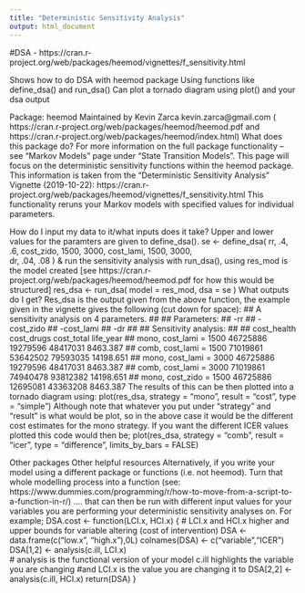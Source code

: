 ```yaml
---
title: "Deterministic Sensitivity Analysis"
output: html_document
---
```

#DSA - https://cran.r-project.org/web/packages/heemod/vignettes/f_sensitivity.html  

Shows how to do DSA with heemod package
Using functions like define_dsa() and run_dsa()
Can plot a tornado diagram using plot() and your dsa output

Package: heemod
Maintained by 
Kevin Zarca kevin.zarca@gmail.com ( https://cran.r-project.org/web/packages/heemod/heemod.pdf and https://cran.r-project.org/web/packages/heemod/index.html)
What does this package do?
For more information on the full package functionality – see “Markov Models” page under “State Transition Models”. 
This page will focus on the deterministic sensitivity functions within the heemod package. This information is taken from the “Deterministic Sensitivity Analysis” Vignette (2019-10-22):  https://cran.r-project.org/web/packages/heemod/vignettes/f_sensitivity.html
This functionality reruns your Markov models with specified values for individual parameters.

How do I input my data to it/what inputs does it take?
Upper and lower values for the paramters are given to define_dsa(). 
se <- define_dsa(
  rr, .4, .6,
  cost_zido, 1500, 3000,
  cost_lami, 1500, 3000,  
  dr, .04, .08
)
& run the sensitivity analysis with run_dsa(), using res_mod is the model created [see https://cran.r-project.org/web/packages/heemod/heemod.pdf for how this would be structured]
res_dsa <- run_dsa(
  model = res_mod,
  dsa = se
)
What outputs do I get?
Res_dsa is the output given from the above function, the example given in the vignette gives the following (cut down for space):
## A sensitivity analysis on 4 parameters.
## 
## Parameters:
##   -rr
##   -cost_zido
##   -cost_lami
##   -dr
## 
## Sensitivity analysis:
## 
##                        cost_health cost_drugs cost_total life_year
## mono, cost_lami = 1500 46725886    19279596   48417031    8463.387
## comb, cost_lami = 1500 71019861    53642502   79593035   14198.651
## mono, cost_lami = 3000 46725886    19279596   48417031    8463.387
## comb, cost_lami = 3000 71019861    74940478   93812382   14198.651
## mono, cost_zido = 1500 46725886    12695081   43363208    8463.387
The results of this can be then plotted into a tornado diagram using:
plot(res_dsa,
     strategy = "mono",
     result = "cost",
     type = "simple")
Although note that whatever you put under “strategy” and “result” is what would be plot, so in the above case it would be the different cost estimates for the mono strategy. If you want the different ICER values plotted this code would then be; 
plot(res_dsa,
     strategy = "comb",
     result = "icer",
     type = "difference",
     limits_by_bars = FALSE)

Other packages 
Other helpful resources
Alternatively, if you write your model using a different package or functions (i.e. not heemod). Turn that whole modelling process into a function (see: https://www.dummies.com/programming/r/how-to-move-from-a-script-to-a-function-in-r/)
…. that can then be run with different input values for your variables you are performing your deterministic sensitivity analyses on. For example;
DSA.cost <-  function(LCI.x, HCI.x) {
  #  LCI.x and HCI.x  higher and upper bounds for variable altering (cost of intervention)
  DSA <- data.frame(c("low.x", "high.x"),0L)
  colnames(DSA) <- c("variable","ICER")
  DSA[1,2] <- analysis(c.ill, LCI.x)  
 # analysis is the functional version of your model c.ill  highlights the variable you are changing #and LCI.x is the value you are changing it to
  DSA[2,2] <- analysis(c.ill, HCI.x)
  return(DSA)
}
